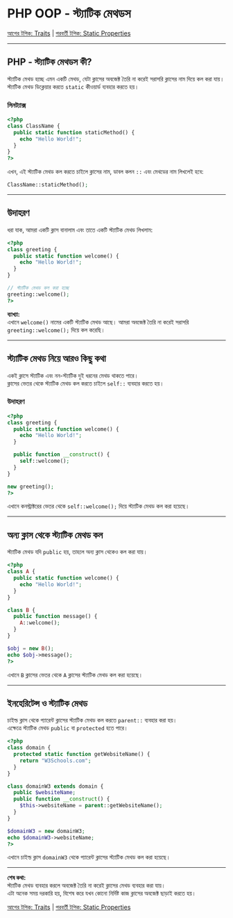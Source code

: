 # PHP OOP - স্ট্যাটিক মেথডস

[আগের টপিক: Traits](php_oop_traits.asp) | [পরবর্তী টপিক: Static Properties](php_oop_static_properties.asp)

---

## PHP - স্ট্যাটিক মেথডস কী?

স্ট্যাটিক মেথড হচ্ছে এমন একটি মেথড, যেটা ক্লাসের অবজেক্ট তৈরি না করেই সরাসরি ক্লাসের নাম দিয়ে কল করা যায়।  
স্ট্যাটিক মেথড ডিক্লেয়ার করতে `static` কীওয়ার্ড ব্যবহার করতে হয়।

### সিনট্যাক্স

```php
<?php
class ClassName {
  public static function staticMethod() {
    echo "Hello World!";
  }
}
?>
```

এখন, এই স্ট্যাটিক মেথড কল করতে চাইলে ক্লাসের নাম, ডাবল কলন `::` এবং মেথডের নাম লিখলেই হবে:

```php
ClassName::staticMethod();
```

---

## উদাহরণ

ধরা যাক, আমরা একটি ক্লাস বানালাম এবং তাতে একটি স্ট্যাটিক মেথড লিখলাম:

```php
<?php
class greeting {
  public static function welcome() {
    echo "Hello World!";
  }
}

// স্ট্যাটিক মেথড কল করা হচ্ছে
greeting::welcome();
?>
```

**ব্যাখ্যা:**  
এখানে `welcome()` নামের একটি স্ট্যাটিক মেথড আছে। আমরা অবজেক্ট তৈরি না করেই সরাসরি `greeting::welcome();` দিয়ে কল করেছি।

---

## স্ট্যাটিক মেথড নিয়ে আরও কিছু কথা

একই ক্লাসে স্ট্যাটিক এবং নন-স্ট্যাটিক দুই ধরনের মেথড থাকতে পারে।  
ক্লাসের ভেতর থেকে স্ট্যাটিক মেথড কল করতে চাইলে `self::` ব্যবহার করতে হয়।

### উদাহরণ

```php
<?php
class greeting {
  public static function welcome() {
    echo "Hello World!";
  }

  public function __construct() {
    self::welcome();
  }
}

new greeting();
?>
```

এখানে কনস্ট্রাক্টরের ভেতর থেকে `self::welcome();` দিয়ে স্ট্যাটিক মেথড কল করা হয়েছে।

---

## অন্য ক্লাস থেকে স্ট্যাটিক মেথড কল

স্ট্যাটিক মেথড যদি `public` হয়, তাহলে অন্য ক্লাস থেকেও কল করা যায়।

```php
<?php
class A {
  public static function welcome() {
    echo "Hello World!";
  }
}

class B {
  public function message() {
    A::welcome();
  }
}

$obj = new B();
echo $obj->message();
?>
```

এখানে `B` ক্লাসের ভেতর থেকে `A` ক্লাসের স্ট্যাটিক মেথড কল করা হয়েছে।

---

## ইনহেরিটেন্স ও স্ট্যাটিক মেথড

চাইল্ড ক্লাস থেকে প্যারেন্ট ক্লাসের স্ট্যাটিক মেথড কল করতে `parent::` ব্যবহার করা হয়।  
এক্ষেত্রে স্ট্যাটিক মেথড `public` বা `protected` হতে পারে।

```php
<?php
class domain {
  protected static function getWebsiteName() {
    return "W3Schools.com";
  }
}

class domainW3 extends domain {
  public $websiteName;
  public function __construct() {
    $this->websiteName = parent::getWebsiteName();
  }
}

$domainW3 = new domainW3;
echo $domainW3->websiteName;
?>
```

এখানে চাইল্ড ক্লাস `domainW3` থেকে প্যারেন্ট ক্লাসের স্ট্যাটিক মেথড কল করা হয়েছে।

---

**শেষ কথা:**  
স্ট্যাটিক মেথড ব্যবহার করলে অবজেক্ট তৈরি না করেই ক্লাসের মেথড ব্যবহার করা যায়।  
এটা অনেক সময় দরকারি হয়, বিশেষ করে যখন কোনো নির্দিষ্ট কাজ ক্লাসের অবজেক্ট ছাড়াই করতে হয়।

[আগের টপিক: Traits](php_oop_traits.asp) | [পরবর্তী টপিক: Static Properties](php_oop_static_properties.asp)
